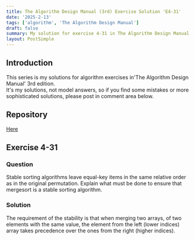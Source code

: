 ```yaml
---
title: The Algorithm Design Manual (3rd) Exercise Solution 'E4-31'
date: '2025-2-13'
tags: ['algorithm', 'The Algorithm Design Manual']
draft: false
summary: My solution for exercise 4-31 in The Algorithm Design Manual
layout: PostSimple
---
```


<TOCInline toc={props.toc} toHeading={5} asDisclosure={true} />

## Introduction

This series is my solutions for algorithm exercises in'The Algorithm Design Manual' 3rd edition.  
It's my solutions, not model answers, so if you find some mistakes or more sophisticated solutions, please post in comment area below.

## Repository

[Here](https://github.com/dede-20191130/tadm-solutions)

## Exercise 4-31

### Question

Stable sorting algorithms leave equal-key items in the same relative order
as in the original permutation. Explain what must be done to ensure that
mergesort is a stable sorting algorithm.

### Solution

The requirement of the stability is that when merging two arrays, of two elements with the same value, the element from the left (lower indices) array takes precedence over the ones from the right (higher indices).
